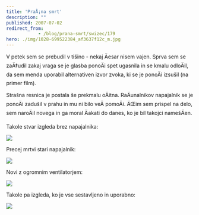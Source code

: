 ```yaml
---
title: 'PraÅ¡na smrt'
description: ""
published: 2007-07-02
redirect_from: 
            - /blog/prana-smrt/swizec/179
hero: ./img/1028-699522384_af3637f12c_m.jpg
---
```

V petek sem se prebudil v tišino - nekaj Äesar nisem vajen. Sprva sem se zaÄ‡udil zakaj vraga se je glasba ponoÄi spet ugasnila in se kmalu odloÄil, da sem menda uporabil alternativen izvor zvoka, ki se je ponoÄi izsušil (na primer film).

Strašna resnica je postala še prekmalu oÄitna. RaÄunalnikov napajalnik se je ponoÄi zadušil v prahu in mu ni bilo veÄ pomoÄi. ÄŒim sem prispel na delo, sem naroÄil novega in ga moral Äakati do danes, ko je bil takojci namešÄen.

Takole stvar izgleda brez napajalnika:

[![](./img/1028-699522384_af3637f12c_m.jpg)](http://flickr.com/photos/swiz/699522384/)

Precej mrtvi stari napajalnik:

[![](./img/1266-699522646_6769cd4906_m.jpg)](http://flickr.com/photos/swiz/699522646/)

Novi z ogromnim ventilatorjem:

[![](./img/1108-699522606_8ac90a748b_m.jpg)](http://flickr.com/photos/swiz/699522606/)

Takole pa izgleda, ko je vse sestavljeno in uporabno:

[![](./img/1436-699522720_a03289f03c_m.jpg)](http://flickr.com/photos/swiz/699522720/)

